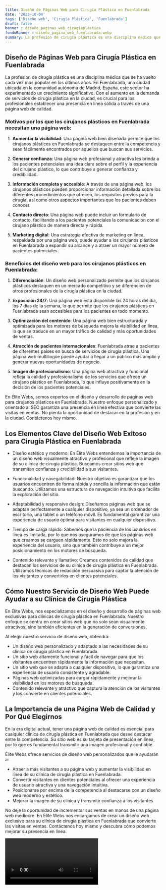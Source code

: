 ```yaml
---
title: Diseño de Páginas Web para Cirugía Plástica en Fuenlabrada
date: '2023-10-04'
tags: ['Diseño web', 'Cirugía Plástica', 'Fuenlabrada']
draft: false
banner : diseño_paginas_web_cirugíaplástica
fondoBanner : diseño_pagina_web_fuenlabrada.webp
summary: La profesión de cirugía plástica es una disciplina médica que se ha vuelto cada vez más popular en los últimos años. En Fuenlabrada, una ciudad ubicada en la comunidad autónoma de Madrid, España, este sector ha experimentado un crecimiento significativo. Con el aumento en la demanda de servicios de cirugía plástica en la ciudad, es crucial para los profesionales establecer una presencia en línea sólida a través de una página web de calidad.
---
```


## **Diseño de Páginas Web para Cirugía Plástica en Fuenlabrada**

La profesión de cirugía plástica es una disciplina médica que se ha vuelto cada vez más popular en los últimos años. En Fuenlabrada, una ciudad ubicada en la comunidad autónoma de Madrid, España, este sector ha experimentado un crecimiento significativo. Con el aumento en la demanda de servicios de cirugía plástica en la ciudad, es crucial para los profesionales establecer una presencia en línea sólida a través de una página web de calidad.

### **Motivos por los que los cirujanos plásticos en Fuenlabrada necesitan una página web:**

1. **Aumentar la visibilidad**: Una página web bien diseñada permite que los cirujanos plásticos en Fuenlabrada se destaquen entre la competencia y sean fácilmente encontrados por aquellos que buscan sus servicios.

2. **Generar confianza**: Una página web profesional y atractiva les brinda a los pacientes potenciales una idea clara sobre el perfil y la experiencia del cirujano plástico, lo que contribuye a generar confianza y credibilidad.

3. **Información completa y accesible**: A través de una página web, los cirujanos plásticos pueden proporcionar información detallada sobre los diferentes procedimientos que ofrecen, los requisitos previos para la cirugía, así como otros aspectos importantes que los pacientes deben conocer.

4. **Contacto directo**: Una página web puede incluir un formulario de contacto, facilitando a los pacientes potenciales la comunicación con el cirujano plástico de manera directa y rápida.

5. **Marketing digital**: Una estrategia efectiva de marketing en línea, respaldada por una página web, puede ayudar a los cirujanos plásticos en Fuenlabrada a expandir su alcance y a atraer un mayor número de pacientes potenciales.

### **Beneficios del diseño web para los cirujanos plásticos en Fuenlabrada:**

1. **Diferenciación**: Un diseño web personalizado permite que los cirujanos plásticos destaquen en un mercado competitivo y se diferencien de otros profesionales de la cirugía plástica en la ciudad.

2. **Exposición 24/7**: Una página web está disponible las 24 horas del día, los 7 días de la semana, lo que permite que los cirujanos plásticos en Fuenlabrada sean accesibles para los pacientes en todo momento.

3. **Optimización del contenido**: Una página web bien estructurada y optimizada para los motores de búsqueda mejora la visibilidad en línea, lo que se traduce en un mayor tráfico de calidad y más oportunidades de ventas.

4. **Atracción de pacientes internacionales**: Fuenlabrada atrae a pacientes de diferentes países en busca de servicios de cirugía plástica. Una página web multilingüe puede ayudar a llegar a un público más amplio y generar nuevas oportunidades de negocio.

5. **Imagen de profesionalismo**: Una página web atractiva y funcional refleja la calidad y profesionalismo de los servicios que ofrece un cirujano plástico en Fuenlabrada, lo que influye positivamente en la decisión de los pacientes potenciales.

En Élite Webs, somos expertos en el diseño y desarrollo de páginas web para cirujanos plásticos en Fuenlabrada. Nuestro enfoque personalizado y orientado al SEO garantiza una presencia en línea efectiva que convierte las visitas en ventas. No pierda la oportunidad de destacar en la profesión y en la ciudad. Contáctenos hoy mismo.

<GifSeo />

<Cta />

## Los Elementos Clave del Diseño Web Exitoso para Cirugía Plástica en Fuenlabrada

- Diseño estético y moderno: En Élite Webs entendemos la importancia de un diseño web visualmente atractivo y profesional que refleje la imagen de su clínica de cirugía plástica. Buscamos crear sitios web que transmitan confianza y credibilidad a sus visitantes.

- Funcionalidad y navegabilidad: Nuestro objetivo es garantizar que los usuarios encuentren de forma rápida y sencilla la información que están buscando. Utilizamos una estructura de navegación intuitiva que facilita la exploración del sitio.

- Adaptabilidad y responsive design: Diseñamos páginas web que se adaptan perfectamente a cualquier dispositivo, ya sea un ordenador de escritorio, una tablet o un teléfono móvil. Es fundamental garantizar una experiencia de usuario óptima para visitantes en cualquier dispositivo.

- Tiempo de carga rápido: Sabemos que la paciencia de los usuarios en línea es limitada, por lo que nos aseguramos de que las páginas web que creamos se carguen rápidamente. Esto no solo mejora la experiencia del usuario, sino que también contribuye a un mejor posicionamiento en los motores de búsqueda.

- Contenido relevante y llamativo: Creamos contenidos de calidad que destacan los servicios de su clínica de cirugía plástica en Fuenlabrada. Utilizamos técnicas de redacción persuasiva para captar la atención de los visitantes y convertirlos en clientes potenciales.

## Cómo Nuestro Servicio de Diseño Web Puede Ayudar a su Clínica de Cirugía Plástica

En Élite Webs, nos especializamos en el diseño y desarrollo de páginas web exclusivas para clínicas de cirugía plástica en Fuenlabrada. Nuestro enfoque se centra en crear sitios web que no solo sean visualmente atractivos, sino también eficientes en la generación de conversiones.

Al elegir nuestro servicio de diseño web, obtendrá:

- Un diseño web personalizado y adaptado a las necesidades de su clínica de cirugía plástica en Fuenlabrada.
- Un sitio web altamente funcional y fácil de navegar para que los visitantes encuentren rápidamente la información que necesitan.
- Un sitio web que se adapta a cualquier dispositivo, lo que garantiza una experiencia de usuario consistente y agradable.
- Páginas web optimizadas para cargar rápidamente y mejorar la visibilidad en los motores de búsqueda.
- Contenido relevante y atractivo que captura la atención de los visitantes y los convierte en clientes potenciales.

## La Importancia de una Página Web de Calidad y Por Qué Elegirnos

En la era digital actual, tener una página web de calidad es esencial para cualquier clínica de cirugía plástica en Fuenlabrada que desee destacar entre la competencia. Su sitio web es su tarjeta de presentación en línea, por lo que es fundamental transmitir una imagen profesional y confiable.

Élite Webs ofrece servicios de diseño web personalizados que le ayudarán a:

- Atraer a más visitantes a su página web y aumentar la visibilidad en línea de su clínica de cirugía plástica en Fuenlabrada.
- Convertir visitantes en clientes potenciales al ofrecer una experiencia de usuario atractiva y una navegación intuitiva.
- Posicionarse por encima de la competencia al destacarse con un diseño web moderno y estético.
- Mejorar la imagen de su clínica y transmitir confianza a los visitantes.

No deje la oportunidad de incrementar sus ventas en manos de una página web mediocre. En Élite Webs nos encargamos de crear un diseño web exclusivo para su clínica de cirugía plástica en Fuenlabrada que convierte las visitas en ventas. Contáctenos hoy mismo y descubra cómo podemos mejorar su presencia en línea.

<Video />

<CtaBot job='Cirugía Plástica' city='Fuenlabrada'/>

<Gmaps query='Fuenlabrada+españa+maps' />